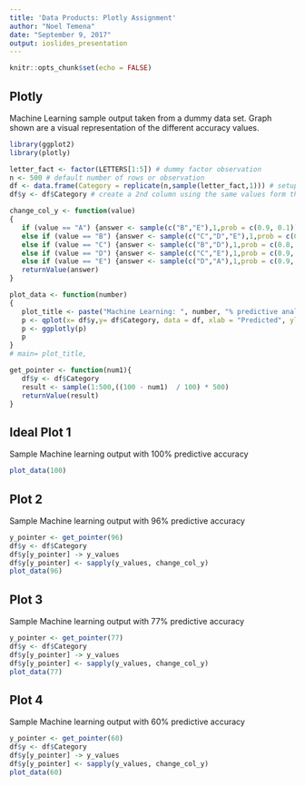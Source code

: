 ---
title: 'Data Products: Plotly Assignment'
author: "Noel Temena"
date: "September 9, 2017"
output: ioslides_presentation
---

```{r setup, include=FALSE}
knitr::opts_chunk$set(echo = FALSE)
```

## Plotly
Machine Learning sample output taken from a dummy data set.
Graph shown are a visual representation of the different accuracy values.

```{r  echo=FALSE, message=FALSE, warning=FALSE}
library(ggplot2)
library(plotly)

letter_fact <- factor(LETTERS[1:5]) # dummy factor observation
n <- 500 # default number of rows or observation
df <- data.frame(Category = replicate(n,sample(letter_fact,1))) # setup a data frame with rows and values
df$y <- df$Category # create a 2nd column using the same values form the 1st column

change_col_y <- function(value)
{
   if (value == "A") {answer <- sample(c("B","E"),1,prob = c(0.9, 0.1))}
   else if (value == "B") {answer <- sample(c("C","D","E"),1,prob = c(0.4, 0.4,0.2))}
   else if (value == "C") {answer <- sample(c("B","D"),1,prob = c(0.8, 0.2))}
   else if (value == "D") {answer <- sample(c("C","E"),1,prob = c(0.9, 0.1))}
   else if (value == "E") {answer <- sample(c("D","A"),1,prob = c(0.9, 0.1))}
   returnValue(answer)
}

plot_data <- function(number)
{   
   plot_title <- paste("Machine Learning: ", number, "% predictive analysis accuracy")
   p <- qplot(x= df$y,y= df$Category, data = df, xlab = "Predicted", ylab = "Actual", geom = c("boxplot", "jitter"), colour= Category)
   p <- ggplotly(p)
   p
}
# main= plot_title,

get_pointer <- function(num1){
   df$y <- df$Category
   result <- sample(1:500,((100 - num1)  / 100) * 500)
   returnValue(result)
}
```

## Ideal Plot 1
Sample Machine learning output with 100% predictive accuracy 
```{r  echo=FALSE, message=FALSE, warning=FALSE}
plot_data(100)
```



## Plot 2
 Sample Machine learning output with 96% predictive accuracy 
```{r  echo=FALSE, message=FALSE, warning=FALSE}
y_pointer <- get_pointer(96)
df$y <- df$Category
df$y[y_pointer] -> y_values 
df$y[y_pointer] <- sapply(y_values, change_col_y)
plot_data(96)
```   

## Plot 3
 Sample Machine learning output with 77% predictive accuracy 
```{r  echo=FALSE, message=FALSE, warning=FALSE}
y_pointer <- get_pointer(77)
df$y <- df$Category
df$y[y_pointer] -> y_values 
df$y[y_pointer] <- sapply(y_values, change_col_y)
plot_data(77)
```

## Plot 4
 Sample Machine learning output with 60% predictive accuracy 
```{r  echo=FALSE, message=FALSE, warning=FALSE}
y_pointer <- get_pointer(60)
df$y <- df$Category
df$y[y_pointer] -> y_values 
df$y[y_pointer] <- sapply(y_values, change_col_y)
plot_data(60)
```